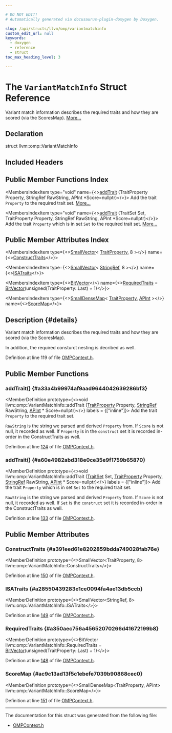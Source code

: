 ```yaml
---

# DO NOT EDIT!
# Automatically generated via docusaurus-plugin-doxygen by Doxygen.

slug: /api/structs/llvm/omp/variantmatchinfo
custom_edit_url: null
keywords:
  - doxygen
  - reference
  - struct
toc_max_heading_level: 3

---
```





# The `VariantMatchInfo` Struct Reference

<DoxygenPage pluginConfig={pluginConfig}>

Variant match information describes the required traits and how they are scored (via the ScoresMap). <a href="#details">More...</a>

## Declaration

<CodeBlock>struct llvm::omp::VariantMatchInfo</CodeBlock>

## Included Headers

<IncludesList>
<IncludesListItem
  filePath="llvm/Frontend/OpenMP/OMPContext.h"
  permalink="/docs/api/files/include/include/llvm/include/llvm/frontend/include/llvm/frontend/openmp/ompcontext-h"
  isLocal="true" />
</IncludesList>

## Public Member Functions Index

<MembersIndex>

<MembersIndexItem
  type="void"
  name={<><a href="#a33a4b99974af9aad9644042639286bf3">addTrait</a> (TraitProperty Property, StringRef RawString, APInt &#42;Score=nullptr)</>}>
Add the trait <code>Property</code> to the required trait set. <a href="#a33a4b99974af9aad9644042639286bf3">More...</a>
</MembersIndexItem>

<MembersIndexItem
  type="void"
  name={<><a href="#a60e4982abd318e0ce35e9f1759b65870">addTrait</a> (TraitSet Set, TraitProperty Property, StringRef RawString, APInt &#42;Score=nullptr)</>}>
Add the trait <code>Property</code> which is in set <code>Set</code> to the required trait set. <a href="#a60e4982abd318e0ce35e9f1759b65870">More...</a>
</MembersIndexItem>

</MembersIndex>

## Public Member Attributes Index

<MembersIndex>

<MembersIndexItem
  type={<><a href="/docs/api/classes/llvm/smallvector">SmallVector</a>&lt; <a href="/docs/api/namespaces/llvm/omp/#aed19c754b6dc51a7f084d621b4043788">TraitProperty</a>, 8 &gt;</>}
  name={<><a href="#a391eed61e8202859bdda749028fab76e">ConstructTraits</a></>}>
</MembersIndexItem>

<MembersIndexItem
  type={<><a href="/docs/api/classes/llvm/smallvector">SmallVector</a>&lt; <a href="/docs/api/classes/llvm/stringref">StringRef</a>, 8 &gt;</>}
  name={<><a href="#a28550439283e1ce0094fa4ae13db5ccb">ISATraits</a></>}>
</MembersIndexItem>

<MembersIndexItem
  type={<><a href="/docs/api/classes/llvm/bitvector">BitVector</a></>}
  name={<><a href="#a350aec756a45652070266d41672199b8">RequiredTraits</a> = <a href="/docs/api/classes/llvm/bitvector">BitVector</a>(unsigned(TraitProperty::Last) + 1)</>}>
</MembersIndexItem>

<MembersIndexItem
  type={<><a href="/docs/api/classes/llvm/smalldensemap">SmallDenseMap</a>&lt; <a href="/docs/api/namespaces/llvm/omp/#aed19c754b6dc51a7f084d621b4043788">TraitProperty</a>, <a href="/docs/api/classes/llvm/apint">APInt</a> &gt;</>}
  name={<><a href="#ac9c13ad13f5c1ebefe7039b90868cec0">ScoreMap</a></>}>
</MembersIndexItem>

</MembersIndex>

## Description {#details}

Variant match information describes the required traits and how they are scored (via the ScoresMap).

In addition, the required consturct nesting is decribed as well.

Definition at line 119 of file <a href="/docs/api/files/include/include/llvm/include/llvm/frontend/include/llvm/frontend/openmp/ompcontext-h">OMPContext.h</a>.

<SectionDefinition>

## Public Member Functions

### addTrait() {#a33a4b99974af9aad9644042639286bf3}

<MemberDefinition
  prototype={<>void llvm::omp::VariantMatchInfo::addTrait (<a href="/docs/api/namespaces/llvm/omp/#aed19c754b6dc51a7f084d621b4043788">TraitProperty</a> Property, <a href="/docs/api/classes/llvm/stringref">StringRef</a> RawString, <a href="/docs/api/classes/llvm/apint">APInt</a> &#42; Score=nullptr)</>}
  labels = {["inline"]}>
Add the trait <code>Property</code> to the required trait set.

<code>RawString</code> is the string we parsed and derived <code>Property</code> from. If <code>Score</code> is not null, it recorded as well. If <code>Property</code> is in the <code>construct</code> set it is recorded in-order in the ConstructTraits as well.

Definition at line <a href="/docs/api/files/include/include/llvm/include/llvm/frontend/include/llvm/frontend/openmp/ompcontext-h/#l00124">124</a> of file <a href="/docs/api/files/include/include/llvm/include/llvm/frontend/include/llvm/frontend/openmp/ompcontext-h">OMPContext.h</a>.
</MemberDefinition>

### addTrait() {#a60e4982abd318e0ce35e9f1759b65870}

<MemberDefinition
  prototype={<>void llvm::omp::VariantMatchInfo::addTrait (<a href="/docs/api/namespaces/llvm/omp/#ac053ab007366c857887d939adbeea976">TraitSet</a> Set, <a href="/docs/api/namespaces/llvm/omp/#aed19c754b6dc51a7f084d621b4043788">TraitProperty</a> Property, <a href="/docs/api/classes/llvm/stringref">StringRef</a> RawString, <a href="/docs/api/classes/llvm/apint">APInt</a> &#42; Score=nullptr)</>}
  labels = {["inline"]}>
Add the trait <code>Property</code> which is in set <code>Set</code> to the required trait set.

<code>RawString</code> is the string we parsed and derived <code>Property</code> from. If <code>Score</code> is not null, it recorded as well. If <code>Set</code> is the <code>construct</code> set it is recorded in-order in the ConstructTraits as well.

Definition at line <a href="/docs/api/files/include/include/llvm/include/llvm/frontend/include/llvm/frontend/openmp/ompcontext-h/#l00133">133</a> of file <a href="/docs/api/files/include/include/llvm/include/llvm/frontend/include/llvm/frontend/openmp/ompcontext-h">OMPContext.h</a>.
</MemberDefinition>

</SectionDefinition>

<SectionDefinition>

## Public Member Attributes

### ConstructTraits {#a391eed61e8202859bdda749028fab76e}

<MemberDefinition
  prototype={<>SmallVector&lt;TraitProperty, 8&gt; llvm::omp::VariantMatchInfo::ConstructTraits</>}>

Definition at line <a href="/docs/api/files/include/include/llvm/include/llvm/frontend/include/llvm/frontend/openmp/ompcontext-h/#l00150">150</a> of file <a href="/docs/api/files/include/include/llvm/include/llvm/frontend/include/llvm/frontend/openmp/ompcontext-h">OMPContext.h</a>.
</MemberDefinition>

### ISATraits {#a28550439283e1ce0094fa4ae13db5ccb}

<MemberDefinition
  prototype={<>SmallVector&lt;StringRef, 8&gt; llvm::omp::VariantMatchInfo::ISATraits</>}>

Definition at line <a href="/docs/api/files/include/include/llvm/include/llvm/frontend/include/llvm/frontend/openmp/ompcontext-h/#l00149">149</a> of file <a href="/docs/api/files/include/include/llvm/include/llvm/frontend/include/llvm/frontend/openmp/ompcontext-h">OMPContext.h</a>.
</MemberDefinition>

### RequiredTraits {#a350aec756a45652070266d41672199b8}

<MemberDefinition
  prototype={<>BitVector llvm::omp::VariantMatchInfo::RequiredTraits = <a href="/docs/api/classes/llvm/bitvector">BitVector</a>(unsigned(TraitProperty::Last) + 1)</>}>

Definition at line <a href="/docs/api/files/include/include/llvm/include/llvm/frontend/include/llvm/frontend/openmp/ompcontext-h/#l00148">148</a> of file <a href="/docs/api/files/include/include/llvm/include/llvm/frontend/include/llvm/frontend/openmp/ompcontext-h">OMPContext.h</a>.
</MemberDefinition>

### ScoreMap {#ac9c13ad13f5c1ebefe7039b90868cec0}

<MemberDefinition
  prototype={<>SmallDenseMap&lt;TraitProperty, APInt&gt; llvm::omp::VariantMatchInfo::ScoreMap</>}>

Definition at line <a href="/docs/api/files/include/include/llvm/include/llvm/frontend/include/llvm/frontend/openmp/ompcontext-h/#l00151">151</a> of file <a href="/docs/api/files/include/include/llvm/include/llvm/frontend/include/llvm/frontend/openmp/ompcontext-h">OMPContext.h</a>.
</MemberDefinition>

</SectionDefinition>

<hr/>

The documentation for this struct was generated from the following file:

<ul>
<li><a href="/docs/api/files/include/include/llvm/include/llvm/frontend/include/llvm/frontend/openmp/ompcontext-h">OMPContext.h</a></li>
</ul>

</DoxygenPage>

